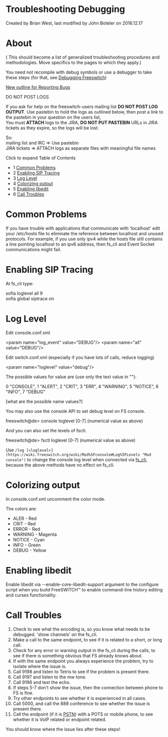 
# Troubleshooting Debugging 

 Created by  Brian West, last modified by  John Boteler on 2016.12.17

# About

( This should become a list of generalized troubleshooting procedures and methodologies. Move specifics to the pages to which they apply.)

You need not recompile with debug symbols or use a debugger to take these steps (for that, see [Debugging Freeswitch](Debugging_3965831.mdx#top))

[New outline for Reporting Bugs](https://docs.google.com/document/d/1KSlqOEozNhQdylBv3iAy4kEOVMpmFbaIJMoDngaAiQY/edit?pli=1)

DO NOT POST LOGS

If you ask for help on the freeswitch-users mailing list **DO NOT POST LOG OUTPUT**. Use pastebin to hold the logs as outlined below, then post a link to the pastebin in your question on the users list,   
You must **ATTACH** logs to the JIRA, **DO NOT PUT PASTEBIN** URLs in JIRA tickets as they expire, so the logs will be lost.

So:  
mailing list and IRC => Use pastebin  
JIRA tickets => ATTACH logs as separate files with meaningful file names

Click to expand Table of Contents

* 1 [Common Problems](#common-problems)
* 2 [Enabling SIP Tracing](#enabling-sip-tracing)
* 3 [Log Level](#-freeswitch--troubleshooting-debugging-)
* 4 [Colorizing output](#colorizing-output)
* 5 [Enabling libedit](#enabling-libedit)
* 6 [Call Troubles](#-freeswitch--troubleshooting-debugging-)

  
# Common Problems

If you have trouble with applications that communicate with 'localhost' edit your /etc/hosts file to eliminate the reference between localhost and unused protocols. For example, if you use only ipv4 while the hosts file still contains a line pointing localhost to an ipv6 address, then fs\_cli and Event Socket communications might fail.  

# Enabling SIP Tracing

At fs\_cli type:

sofia loglevel all 9  
sofia global siptrace on 

# Log Level

Edit console.conf.xml

&lt;param name="log_event" value="DEBUG"/> 
&lt;param name="all" value="DEBUG"/>

Edit switch.conf.xml (especially if you have lots of calls, reduce logging)

&lt;param name="loglevel" value="debug"/>

The possible values for value are (use only the text value in ""):

0 "CONSOLE",
1 "ALERT",
2 "CRIT",
3 "ERR",
4 "WARNING",
5 "NOTICE",
6 "INFO",
7 "DEBUG"

\[what are the possible name values?\]

You may also use the console API to set debug level on FS console.

freeswitch@de> console loglevel [0-7] (numerical value as above)

And you can also set the levels of fsctl.

freeswitch@de> fsctl loglevel [0-7] (numerical value as above)

Use `/log [<loglevel>](https://wiki.freeswitch.org/wiki/Mod%5Fconsole#Log%5FLevels "Mod console")` to change the console log level when connected via [fs\_cli](https://wiki.freeswitch.org/wiki/Fs%5Fcli#While%5FConnected "Fs cli"), because the above methods have no effect on fs\_cli.

# Colorizing output

In console.conf.xml uncomment the color mode.

The colors are:

* ALER - Red
* CRIT - Red
* ERROR - Red
* WARNING - Magenta
* NOTICE - Cyan
* INFO - Green
* DEBUG - Yellow

# Enabling libedit

Enable libedit via --enable-core-libedit-support argument to the configure script when you build FreeSWITCH™ to enable command-line history editing and curses functionality.

# Call Troubles  

1. Check to see what the encoding is, so you know what needs to be debugged. 'show channels' on the fs\_cli.
2. Make a call to the same endpoint, to see if it is related to a short, or long call.
3. Check for any error or warning output in the fs\_cli during the calls, to see if there is something obvious that FS already knows about.
4. If with the same endpoint you always experience the problem, try to isolate where the issue is.
5. Call 9198 and listen to Tetris to see if the problem is present there.
6. Call 9197 and listen to the mw tone.
7. Call 9196 and test the echo.
8. If steps 5-7 don't show the issue, then the connection between phone to FS is fine.
9. Try other endpoints to see whether it is experienced in all cases.
10. Call 5000, and call the 888 conference to see whether the issue is present there.
11. Call the endpoint (if it is [PSTN](https://freeswitch.org/confluence/pages/viewpage.action?pageId=1048834)) with a POTS or mobile phone, to see whether it is VoIP related or endpoint related.

You should know where the issue lies after these steps!


